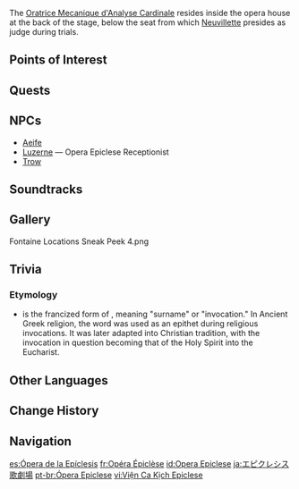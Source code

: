 {{About|the building|the room inside where trials are held|Opera Epiclese (Instance)}}
{{Location Infobox
|image        = Opera Epiclese.png
|icon         = Icon Opera Epiclese.png
|type         = Subarea
|region       = Fontaine
|area         = Court of Fontaine Region
}}
{{Description|A large opera house situated in Erinnyes that also serves as the symbol of trials and judgment. The true and the fantastical, the comedic and tragic find a stage here equally. Perhaps it truly is as an ancient Fontainian playwright once said &mdash; "All the world's a stage, and all of us merely players."}}
{{Location Intro|description=<p>{{If Self|Opera Epiclese|It|Opera Epiclese}} is an opera house designed to function as the main courthouse of Fontaine, located on the island of [[Erinnyes]]. Besides trials, the building hosts a variety of other performances, such as [[Lyney]]'s magic shows.</p><p>Behind the opera house, the [[Fortress of Meropide]] can be accessed using a lift which descends to [[River Talionis]]. This lift is unlocked during {{Quest|A Tea Party Most Thorny}}.</p>}}

The [[Oratrice Mecanique d'Analyse Cardinale]] resides inside the opera house at the back of the stage, below the seat from which [[Neuvillette]] presides as judge during trials.

==Points of Interest==
{{Locations by Category Table|type=Points of Interest}}

==Quests==
{{Quests by Category List|Opera Epiclese Quests|heo=1}}
<!--
==Features==
===Domains===
{{Domains by Category Gallery}}

===Exploration===

===Enemies===
====Normal Bosses====
* {{Enemy|}}

====Elite Enemies====
* {{Enemy|}}

====Common Enemies====
* {{Enemy|}}

===Local Specialties===
* {{Item|}}

===Interactables===

==Puzzles==
===Puzzle Name===
-->
==NPCs==
* [[Aeife]]
* [[Luzerne]] &mdash; Opera Epiclese Receptionist
* [[Trow]]
<!--
===Vendors===

==Descriptions==
{{Description|}}
-->
==Soundtracks==
{{Soundtracks by Category Table|type=location}}
<!--
==Lore==
-->
==Gallery==
<gallery>
Fontaine Locations Sneak Peek 4.png
</gallery>

==Trivia==
===Etymology===
* {{fr|Épiclèse}} is the francized form of {{Lang|{{w|epiclesis}}|grc=ἐπίκλησις|grc_rm=épíklesis|"epiclesis"}}, meaning "surname" or "invocation." In Ancient Greek religion, the word was used as an epithet during religious invocations. It was later adapted into Christian tradition, with the invocation in question becoming that of the Holy Spirit into the Eucharist.

==Other Languages==
{{Other Languages
|en        = Opera Epiclese
|en_lang   = fr
|en_tl     = {{w|Epiclesis}} Opera House
|zhs       = 欧庇克莱歌剧院
|zhs_rm    = Ōubìkèlái Gējùyuàn
|zht       = 歐庇克萊歌劇院
|zht_rm    = Ōubìkèlái Gējùyuàn
|zh_tl     = Épiclèse Opera House
|ja        = エピクレシス歌劇場
|ja_rm     = Epikureshisu Kagekijou
|ja_tl     = Epiclesis Opera House
|ko        = 에피클레스 오페라 하우스
|ko_tl     = Épiclèse Opera House
|es        = Ópera de la Epíclesis
|es_tl     = Opera of the Epiclesis
|fr        = Opéra Épiclèse
|fr_tl     = Epiclesis Opera House
|ru        = Оперный театр «Эпиклез»
|ru_tl     = Opera House "Epiclese"
|th        = โรงอุปรากร Epiclese
|th_rm     = 
|th_tl     = 
|vi        = Viện Ca Kịch Epiclese
|vi_tl     = Epiclese Opera House
|de        = Opéra Épiclèse
|id        = Opera Epiclese
|pt        = Ópera Epiclese
|pt_tl     = 
|tr        = Epiclese Opera Salonu
|tr_tl     = Epiclesis Opera House
|it        = Opéra Épiclèse
}}

==Change History==
{{Change History|4.0}}

==Navigation==
{{Area Navbox|Fontaine}}

[[es:Ópera de la Epíclesis]]
[[fr:Opéra Épiclèse]]
[[id:Opera Epiclese]]
[[ja:エピクレシス歌劇場]]
[[pt-br:Ópera Epiclese]]
[[vi:Viện Ca Kịch Epiclese]]